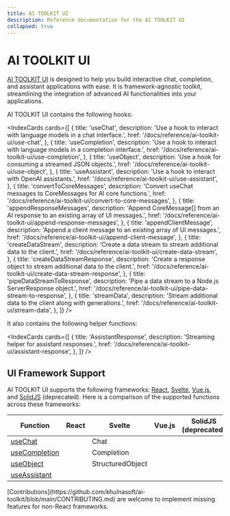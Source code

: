 ```yaml
---
title: AI TOOLKIT UI
description: Reference documentation for the AI TOOLKIT UI
collapsed: true
---
```


# AI TOOLKIT UI

[AI TOOLKIT UI](/docs/ai-toolkit-ui) is designed to help you build interactive chat, completion, and assistant applications with ease.
It is framework-agnostic toolkit, streamlining the integration of advanced AI functionalities into your applications.

AI TOOLKIT UI contains the following hooks:

<IndexCards
  cards={[
    {
      title: 'useChat',
      description:
        'Use a hook to interact with language models in a chat interface.',
      href: '/docs/reference/ai-toolkit-ui/use-chat',
    },
    {
      title: 'useCompletion',
      description:
        'Use a hook to interact with language models in a completion interface.',
      href: '/docs/reference/ai-toolkit-ui/use-completion',
    },
    {
      title: 'useObject',
      description: 'Use a hook for consuming a streamed JSON objects.',
      href: '/docs/reference/ai-toolkit-ui/use-object',
    },
    {
      title: 'useAssistant',
      description: 'Use a hook to interact with OpenAI assistants.',
      href: '/docs/reference/ai-toolkit-ui/use-assistant',
    },
    {
      title: 'convertToCoreMessages',
      description:
        'Convert useChat messages to CoreMessages for AI core functions.',
      href: '/docs/reference/ai-toolkit-ui/convert-to-core-messages',
    },
    {
      title: 'appendResponseMessages',
      description:
        'Append CoreMessage[] from an AI response to an existing array of UI messages.',
      href: '/docs/reference/ai-toolkit-ui/append-response-messages',
    },
    {
      title: 'appendClientMessage',
      description:
        'Append a client message to an existing array of UI messages.',
      href: '/docs/reference/ai-toolkit-ui/append-client-message',
    },
    {
      title: 'createDataStream',
      description:
        'Create a data stream to stream additional data to the client.',
      href: '/docs/reference/ai-toolkit-ui/create-data-stream',
    },
    {
      title: 'createDataStreamResponse',
      description:
        'Create a response object to stream additional data to the client.',
      href: '/docs/reference/ai-toolkit-ui/create-data-stream-response',
    },
    {
      title: 'pipeDataStreamToResponse',
      description: 'Pipe a data stream to a Node.js ServerResponse object.',
      href: '/docs/reference/ai-toolkit-ui/pipe-data-stream-to-response',
    },
    {
      title: 'streamData',
      description:
        'Stream additional data to the client along with generations.',
      href: '/docs/reference/ai-toolkit-ui/stream-data',
    },
  ]}
/>

It also contains the following helper functions:

<IndexCards
  cards={[
    {
      title: 'AssistantResponse',
      description: 'Streaming helper for assistant responses.',
      href: '/docs/reference/ai-toolkit-ui/assistant-response',
    },
  ]}
/>

## UI Framework Support

AI TOOLKIT UI supports the following frameworks: [React](https://react.dev/), [Svelte](https://svelte.dev/), [Vue.js](https://vuejs.org/), and [SolidJS](https://www.solidjs.com/) (deprecated).
Here is a comparison of the supported functions across these frameworks:

| Function                                                      | React               | Svelte                               | Vue.js              | SolidJS (deprecated) |
| ------------------------------------------------------------- | ------------------- | ------------------------------------ | ------------------- | -------------------- |
| [useChat](/docs/reference/ai-toolkit-ui/use-chat)             | <Check size={18} /> | <Check size={18} /> Chat             | <Check size={18} /> | <Check size={18} />  |
| [useCompletion](/docs/reference/ai-toolkit-ui/use-completion) | <Check size={18} /> | <Check size={18} /> Completion       | <Check size={18} /> | <Check size={18} />  |
| [useObject](/docs/reference/ai-toolkit-ui/use-object)         | <Check size={18} /> | <Check size={18} /> StructuredObject | <Cross size={18} /> | <Check size={18} />  |
| [useAssistant](/docs/reference/ai-toolkit-ui/use-assistant)   | <Check size={18} /> | <Cross size={18} />                  | <Check size={18} /> | <Check size={18} />  |

<Note>
  [Contributions](https://github.com/khulnasoft/ai-toolkit/blob/main/CONTRIBUTING.md)
  are welcome to implement missing features for non-React frameworks.
</Note>
